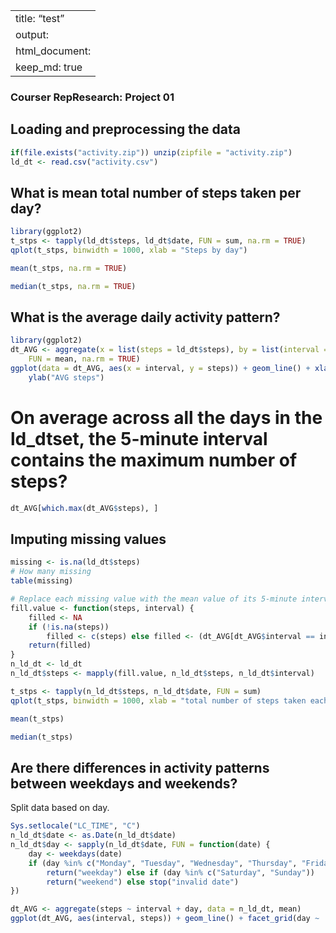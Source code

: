 

---
title: "test"
output: 
  html_document:
      keep_md: true
---



### Courser RepResearch: Project 01

## Loading and preprocessing the data
```r
if(file.exists("activity.zip")) unzip(zipfile = "activity.zip")
ld_dt <- read.csv("activity.csv")
```



## What is mean total number of steps taken per day?
```r
library(ggplot2)
t_stps <- tapply(ld_dt$steps, ld_dt$date, FUN = sum, na.rm = TRUE)
qplot(t_stps, binwidth = 1000, xlab = "Steps by day")
```

```r
mean(t_stps, na.rm = TRUE)
```

```r
median(t_stps, na.rm = TRUE)
```


## What is the average daily activity pattern?
```r
library(ggplot2)
dt_AVG <- aggregate(x = list(steps = ld_dt$steps), by = list(interval = ld_dt$interval), 
    FUN = mean, na.rm = TRUE)
ggplot(data = dt_AVG, aes(x = interval, y = steps)) + geom_line() + xlab("5-minute interval") + 
    ylab("AVG steps")
```

# On average across all the days in the ld_dtset, the 5-minute interval contains the maximum number of steps?

```r
dt_AVG[which.max(dt_AVG$steps), ]
```



## Imputing missing values

```r
missing <- is.na(ld_dt$steps)
# How many missing
table(missing)
```


```r
# Replace each missing value with the mean value of its 5-minute interval
fill.value <- function(steps, interval) {
    filled <- NA
    if (!is.na(steps)) 
        filled <- c(steps) else filled <- (dt_AVG[dt_AVG$interval == interval, "steps"])
    return(filled)
}
n_ld_dt <- ld_dt
n_ld_dt$steps <- mapply(fill.value, n_ld_dt$steps, n_ld_dt$interval)
```


```r
t_stps <- tapply(n_ld_dt$steps, n_ld_dt$date, FUN = sum)
qplot(t_stps, binwidth = 1000, xlab = "total number of steps taken each day")
```

```r
mean(t_stps)
```

```r
median(t_stps)
```


## Are there differences in activity patterns between weekdays and weekends?

Split data based on day.

```r
Sys.setlocale("LC_TIME", "C")
n_ld_dt$date <- as.Date(n_ld_dt$date)
n_ld_dt$day <- sapply(n_ld_dt$date, FUN = function(date) {
    day <- weekdays(date)
    if (day %in% c("Monday", "Tuesday", "Wednesday", "Thursday", "Friday")) 
        return("weekday") else if (day %in% c("Saturday", "Sunday")) 
        return("weekend") else stop("invalid date")
})
```


```r
dt_AVG <- aggregate(steps ~ interval + day, data = n_ld_dt, mean)
ggplot(dt_AVG, aes(interval, steps)) + geom_line() + facet_grid(day ~ .) + xlab("5-m Interval") + ylab("Steps")
```

